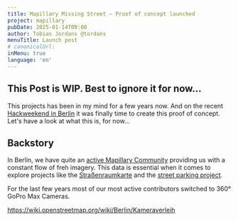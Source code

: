 ```yaml
---
title: Mapillary Missing Street – Proof of concept launched
project: mapillary
pubDate: 2025-01-14T09:00
author: Tobias Jordans @tordans
menuTitle: Launch post
# canonicalUrl:
inMenu: true
language: 'en'
---
```


## This Post is WIP. Best to ignore it for now…

This projects has been in my mind for a few years now. And on the recent [Hackweekend in Berlin](https://www.fossgis.de/news/2023_10_22_hackweekend_berlin/) it was finally time to create this proof of concept. Let's have a look at what this is, for now…

## Backstory

In Berlin, we have quite an [active Mapillary Community](https://www.mapillary.com/app/leaderboard/542609?location=Berlin%2C+Germany&focus=map&lat=52.523460832607356&lng=13.38212698771747&z=11.316230389043383) providing us with a constant flow of freh imagery. This data is essential when it comes to explore projects like the [Straßenraumkarte](https://strassenraumkarte.osm-berlin.org/) and the [street parking project](https://parkraum.osm-verkehrswende.org/regions/berlin/).

For the last few years most of our most active contributors switched to 360° GoPro Max Cameras.

https://wiki.openstreetmap.org/wiki/Berlin/Kameraverleih
